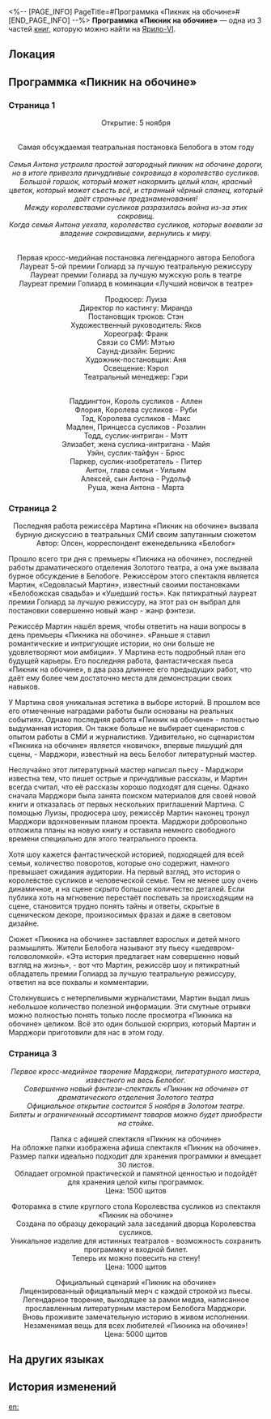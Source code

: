 <%-- [PAGE_INFO]
PageTitle=#Программка «Пикник на обочине»#
[END_PAGE_INFO] --%>
{{Дополнить}}
{{Книга Инфобокс
|id           = 110
|Название     = 
|Изображение  = Иконка Книга.png
|Мир          = Ярило-VI
|Томов        = 3
|Автор        = <!--нужно добавить-->
|Описание     = Программка пьесы «Пикник на обочине» выдаётся бесплатно при покупке билета.
|Том1         = {{tx}}
|Источник1    = {{tx|Отсутствует источник}}
|Том2         = {{tx}}
|Источник2    = {{tx|Отсутствует источник}}
|Том3         = {{tx}}
|Источник3    = {{tx|Отсутствует источник}}
|Персонажи    = 
|Фракции      = 
}}
'''Программка «Пикник на обочине»''' — одна из 3 частей [[Книги|книг]], которую можно найти на [[Ярило-VI]].

==Локация==
{{Отметка карты|<!--название карты-->|<!--id отметки-->}}

==Программка «Пикник на обочине»==
===Страница 1===
<div align="center">Открытие: 5 ноября<br />
{{Размер|36|Золотой театр}}<br />
''{{Размер|18|Административный район, проспект Алисы, 22}}''

Самая обсуждаемая театральная постановка Белобога в этом году<br />
{{Размер|50|Пикник на обочине}}<br />
''Семья Антона устроила простой загородный пикник на обочине дороги, но в итоге привезла причудливые сокровища в королевство сусликов.''<br />
''Большой горшок, который может накормить целый клан, красный цветок, который может съесть всё, и странный чёрный сланец, который даёт странные предзнаменования!''<br />
''Между королевствами сусликов разразилась война из-за этих сокровищ.''<br />
''Когда семья Антона уехала, королевства сусликов, которые воевали за владение сокровищами, вернулись к миру.''

{{Размер|24|Премия Голиард за лучшую театральную постановку}}

{{Размер|24|Удивительный актёрский состав, превосходящий ожидания}}<br />
Первая кросс-медийная постановка легендарного автора Белобога {{Размер|32|Марджори}}<br />
Лауреат 5-ой премии Голиард за лучшую театральную режиссуру {{Размер|32|Мартин}}<br />
Лауреат премии Голиард за лучшую мужскую роль в театре {{Размер|32|Аллен}}<br />
Лауреат премии Голиард в номинации «Лучший новичок в театре» {{Размер|32|Руби}}<br />
{{Размер|32|представляют!}}

Продюсер: Луиза<br />
Директор по кастингу: Миранда<br />
Постановщик трюков: Стэн<br />
Художественный руководитель: Яков<br />
Хореограф: Франк<br />
Связи со СМИ: Мэтью<br />
Саунд-дизайн: Бернис<br />
Художник-постановщик: Аня<br />
Освещение: Кэрол<br />
Театральный менеджер: Гэри

{{Размер|32|В ролях:}}<br />
Паддингтон, Король сусликов - Аллен<br /> Флория, Королева сусликов - Руби<br />
Тэд, Королева сусликов - Макс<br />
Мадлен, Принцесса сусликов - Розалин<br />
Тодд, суслик-интриган - Мэтт<br />
Элизабет, жена суслика-интригана - Майя<br />
Уэйн, суслик-тайфун - Брюс<br />
Паркер, суслик-изобретатель - Питер<br />
Антон, глава семьи - Уильям <br />Алексей, сын Антона - Рудольф<br />
Руша, жена Антона - Марта</div>

===Страница 2===
<div align="center">Последняя работа режиссёра Мартина «Пикник на обочине» вызвала бурную дискуссию в театральных СМИ своим запутанным сюжетом<br />
Автор: Олсен, корреспондент еженедельника «Белобог»</div>

Прошло всего три дня с премьеры «Пикника на обочине», последней работы драматического отделения Золотого театра, а она уже вызвала бурное обсуждение в Белобоге. Режиссёром этого спектакля является Мартин, «Седовласый Мартин», известный своими постановками «Белобожская свадьба» и «Ушедший гость». Как пятикратный лауреат премии Голиард за лучшую режиссуру, на этот раз он выбрал для постановки совершенно новый жанр - жанр фэнтези.

Режиссёр Мартин нашёл время, чтобы ответить на наши вопросы в день премьеры «Пикника на обочине». «Раньше я ставил романтические и интригующие истории, но они больше не удовлетворяют мои амбиции». У Мартина есть подробный план его будущей карьеры. Его последняя работа, фантастическая пьеса «Пикник на обочине», в два раза длиннее его предыдущих работ, что даёт ему более чем достаточно места для демонстрации своих навыков.

У Мартина своя уникальная эстетика в выборе историй. В прошлом все его отмеченные наградами работы были основаны на реальных событиях. Однако последняя работа «Пикник на обочине» - полностью выдуманная история. Он также больше не выбирает сценаристов с опытом работы в СМИ и журналистике. Удивительно, но сценаристом «Пикника на обочине» является «новичок», впервые пишущий для сцены, - Марджори, известный на весь Белобог литературный мастер.

Неслучайно этот литературный мастер написал пьесу - Марджори известна тем, что пишет острые и причудливые рассказы, и Мартин всегда считал, что её рассказы хорошо подходят для сцены. Однако сначала Марджори была занята поиском материалов для своей новой книги и отказалась от первых нескольких приглашений Мартина. С помощью Луизы, продюсера шоу, режиссёр Мартин наконец тронул Марджори вдохновенным планом проекта. Марджори добровольно отложила планы на новую книгу и оставила немного свободного времени специально для этого театрального проекта.

Хотя шоу кажется фантастической историей, подходящей для всей семьи, количество поворотов, которые оно содержит, намного превышает ожидания аудитории. На первый взгляд, это история о королевстве сусликов и человеческой семье. Тем не менее шоу очень динамичное, и на сцене скрыто большое количество деталей. Если публика хоть на мгновение перестаёт поспевать за происходящим на сцене, становится трудно понять тайны и ответы, скрытые в сценическом декоре, произносимых фразах и даже в световом дизайне.

Сюжет «Пикника на обочине» заставляет взрослых и детей много размышлять. Жители Белобога называют эту пьесу «шедевром-головоломкой». «Эта история предлагает нам совершенно новый взгляд на жизнь», - вот что Мартин, режиссёр шоу и пятикратный обладатель премии Голиард за лучшую театральную режиссуру, ответил на все похвалы и комментарии.

Столкнувшись с нетерпеливыми журналистами, Мартин выдал лишь небольшое количество полезной информации. Эти смутные отрывки можно полностью понять только после просмотра «Пикника на обочине» целиком. Всё это один большой сюрприз, который Мартин и Марджори приготовили для нас в этом году.

===Страница 3===
<div align="center">''Первое кросс-медийное творение Марджори, литературного мастера, известного на весь Белобог.''<br />
''Совершенно новый фэнтези-спектакль «Пикник на обочине» от драматического отделения Золотого театра''<br />
''Официальное открытие состоится 5 ноября в Золотом театре.''<br />
''Билеты и ограниченный ассортимент товаров можно будет приобрести на стойке.''

Папка с афишей спектакля «Пикник на обочине»<br />
На обложке папки изображена афиша спектакля «Пикник на обочине».<br />
Размер папки идеально подходит для хранения программки и вмещает 30 листов.<br />
Обладает огромной практической и памятной ценностью и подойдёт для хранения целой кипы программок.<br />
Цена: 1500 щитов

Фоторамка в стиле круглого стола Королевства сусликов из спектакля «Пикник на обочине»<br />
Создана по образцу декораций зала заседаний дворца Королевства сусликов.<br />
Уникальное изделие для истинных театралов - возможность сохранить программку и входной билет.<br />
Теперь их можно повесить на стену! <br />Цена: 1000 щитов

Официальный сценарий «Пикник на обочине»<br />
Лицензированный официальный мерч с каждой строкой из пьесы.<br />
Легендарное творение, выходящее за рамки медиа, написанное прославленным литературным мастером Белобога Марджори.<br />
Вновь проживите замечательную историю в живом исполнении. Незаменимая вещь для всех любителей «Пикника на обочине»!<br />
Цена: 5000 щитов</div>

==На других языках==
{{На других языках
|en   = ''Roadside Picnic'' Program
|zhs  = 《路边野餐》场刊
|zht  = 《路邊野餐》場刊
|ja   = 『道端のピクニック』のパンフレット
|ko   = ≪길거리 피크닉≫ 팸플릿
|es   = Programa de «Pícnic junto al camino»
|fr   = Programme de ''Pique-nique en bord de route''
|ru   = Программка «Пикник на обочине»
|th   = โบรชัวร์ "ปิกนิกริมทาง"
|vi   = Tờ Gấp Buổi Cắm Trại Ven Đường
|de   = Programmheft für „Picknick am Wegesrand“
|id   = Buklet "Piknik di Tepi Jalan"
|pt   = Programa de "Piquenique à Beira da Estrada"
}}

==История изменений==
{{История изменений|3.5}}

[[en:]]